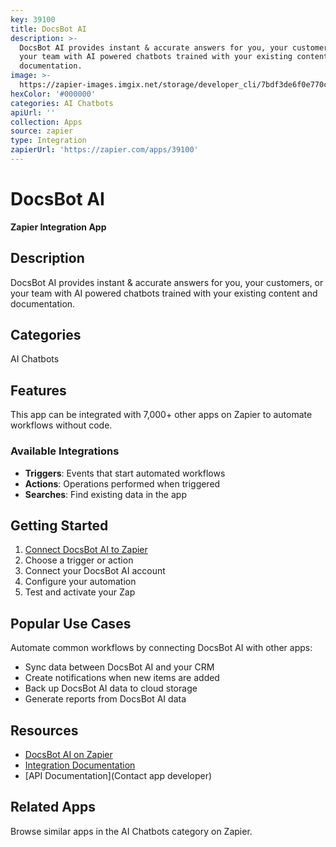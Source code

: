```yaml
---
key: 39100
title: DocsBot AI
description: >-
  DocsBot AI provides instant & accurate answers for you, your customers, or
  your team with AI powered chatbots trained with your existing content and
  documentation.
image: >-
  https://zapier-images.imgix.net/storage/developer_cli/7bdf3de6f0e770ce3937d1c3313bc160.png?auto=format%2Ccompress&ixlib=python-3.0.0&q=50
hexColor: '#000000'
categories: AI Chatbots
apiUrl: ''
collection: Apps
source: zapier
type: Integration
zapierUrl: 'https://zapier.com/apps/39100'
---
```

# DocsBot AI

**Zapier Integration App**

## Description

DocsBot AI provides instant & accurate answers for you, your customers, or your team with AI powered chatbots trained with your existing content and documentation.

## Categories

AI Chatbots

## Features

This app can be integrated with 7,000+ other apps on Zapier to automate workflows without code.

### Available Integrations

- **Triggers**: Events that start automated workflows
- **Actions**: Operations performed when triggered
- **Searches**: Find existing data in the app

## Getting Started

1. [Connect DocsBot AI to Zapier](https://zapier.com/apps/39100)
2. Choose a trigger or action
3. Connect your DocsBot AI account
4. Configure your automation
5. Test and activate your Zap

## Popular Use Cases

Automate common workflows by connecting DocsBot AI with other apps:

- Sync data between DocsBot AI and your CRM
- Create notifications when new items are added
- Back up DocsBot AI data to cloud storage
- Generate reports from DocsBot AI data

## Resources

- [DocsBot AI on Zapier](https://zapier.com/apps/39100)
- [Integration Documentation](https://zapier.com/apps/39100/integrations)
- [API Documentation](Contact app developer)

## Related Apps

Browse similar apps in the AI Chatbots category on Zapier.
